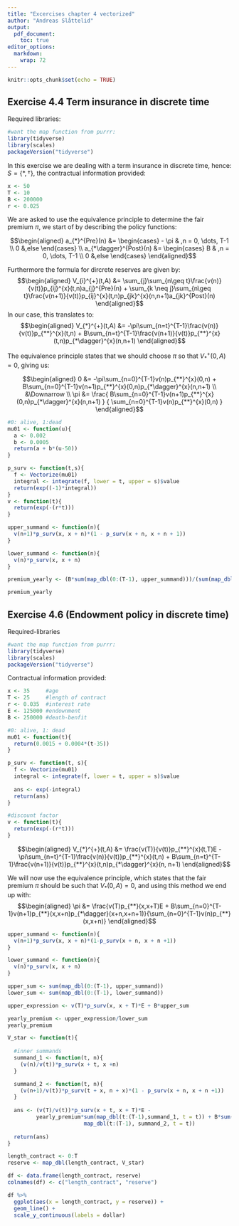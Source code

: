 ```yaml
---
title: "Excercises chapter 4 vectorized"
author: "Andreas Slåttelid"
output: 
  pdf_document:
    toc: true
editor_options: 
  markdown: 
    wrap: 72
---
```


```r
knitr::opts_chunk$set(echo = TRUE)
```

\newpage

## Exercise 4.4 Term insurance in discrete time

Required libraries:

```r
#want the map function from purrr:
library(tidyverse)
library(scales)
packageVersion("tidyverse")
```

In this exercise we are dealing with a term insurance in discrete time,
hence: $S = \{*,\dagger\}$, the contractual information provided:

```r
x <- 50
T <- 10 
B <- 200000
r <- 0.025
```

We are asked to use the equivalence principle to determine the fair
premium $\pi$, we start of by describing the policy functions:

$$\begin{aligned}
a_{*}^{Pre}(n) &= \begin{cases}
- \pi  & ,n = 0, \dots, T-1 \\
0 &,else
\end{cases} \\ 
a_{*\dagger}^{Post}(n) &= \begin{cases}
B  & ,n = 0, \dots, T-1 \\
0 &,else
\end{cases}
\end{aligned}$$

Furthermore the formula for dircrete reserves are given by:
$$\begin{aligned}
V_{i}^{+}(t,A) &= 
\sum_{j}\sum_{n\geq t}\frac{v(n)}{v(t)}p_{ij}^{x}(t,n)a_{j}^{Pre}(n) 
+ \sum_{k \neq j}\sum_{n\geq t}\frac{v(n+1)}{v(t)}p_{ij}^{x}(t,n)p_{jk}^{x}(n,n+1)a_{jk}^{Post}(n)
\end{aligned}$$ In our case, this translates to: $$\begin{aligned}
V_{*}^{+}(t,A) &= 
-\pi\sum_{n=t}^{T-1}\frac{v(n)}{v(t)}p_{**}^{x}(t,n) 
+ B\sum_{n=t}^{T-1}\frac{v(n+1)}{v(t)}p_{**}^{x}(t,n)p_{*\dagger}^{x}(n,n+1)
\end{aligned}$$

The equivalence principle states that we should choose $\pi$ so that
$V_{*}^{+}(0,A) = 0$, giving us:

$$\begin{aligned}
0 &= -\pi\sum_{n=0}^{T-1}v(n)p_{**}^{x}(0,n) 
+ B\sum_{n=0}^{T-1}v(n+1)p_{**}^{x}(0,n)p_{*\dagger}^{x}(n,n+1) \\ 
&\Downarrow \\ 
\pi &= \frac{
B\sum_{n=0}^{T-1}v(n+1)p_{**}^{x}(0,n)p_{*\dagger}^{x}(n,n+1)
}
{
\sum_{n=0}^{T-1}v(n)p_{**}^{x}(0,n)
}
\end{aligned}$$

\newpage

```r
#0: alive, 1:dead 
mu01 <- function(u){
  a <- 0.002 
  b <- 0.0005 
  return(a + b*(u-50))
}

p_surv <- function(t,s){
  f <- Vectorize(mu01)
  integral <- integrate(f, lower = t, upper = s)$value
  return(exp((-1)*integral))
}
v <- function(t){
  return(exp(-(r*t)))
}
```

```r
upper_summand <- function(n){
  v(n+1)*p_surv(x, x + n)*(1 - p_surv(x + n, x + n + 1))
}

lower_summand <- function(n){
  v(n)*p_surv(x, x + n)
}

premium_yearly <- (B*sum(map_dbl(0:(T-1), upper_summand)))/(sum(map_dbl(0:(T-1),  lower_summand)))

premium_yearly
```

\newpage

## Exercise 4.6 (Endowment policy in discrete time)

Required-libraries

```r
#want the map function from purrr:
library(tidyverse)
library(scales)
packageVersion("tidyverse")
```

Contractual information provided:

```r
x <- 35     #age
T <- 25     #length of contract
r <- 0.035  #interest rate 
E <- 125000 #endownment 
B <- 250000 #death-benfit
```

```r
#0: alive, 1: dead
mu01 <- function(t){
  return(0.0015 + 0.0004*(t-35))
}

p_surv <- function(t, s){
  f <- Vectorize(mu01)
  integral <- integrate(f, lower = t, upper = s)$value
  
  ans <- exp(-integral)
  return(ans)
}

#discount factor
v <- function(t){
  return(exp(-(r*t)))
}
```

$$\begin{aligned}
V_{*}^{+}(t,A) &= \frac{v(T)}{v(t)}p_{**}^{x}(t,T)E -\pi\sum_{n=t}^{T-1}\frac{v(n)}{v(t)}p_{**}^{x}(t,n) + B\sum_{n=t}^{T-1}\frac{v(n+1)}{v(t)}p_{**}^{x}(t,n)p_{*\dagger}^{x}(n, n+1)
\end{aligned}$$

We will now use the equivalence principle, which states that the fair
premium $\pi$ should be such that $V_{*}(0,A) = 0$, and using this
method we end up with: $$\begin{aligned}
\pi &= \frac{v(T)p_{**}(x,x+T)E + B\sum_{n=0}^{T-1}v(n+1)p_{**}(x,x+n)p_{*\dagger}(x+n,x+n+1)}{\sum_{n=0}^{T-1}v(n)p_{**}(x,x+n)}
\end{aligned}$$

```r
upper_summand <- function(n){
  v(n+1)*p_surv(x, x + n)*(1-p_surv(x + n, x + n +1))
}

lower_summand <- function(n){
  v(n)*p_surv(x, x + n)
}

upper_sum <- sum(map_dbl(0:(T-1), upper_summand))
lower_sum <- sum(map_dbl(0:(T-1), lower_summand))

upper_expression <- v(T)*p_surv(x, x + T)*E + B*upper_sum

yearly_premium <- upper_expression/lower_sum
yearly_premium
```

```r

V_star <- function(t){
  
  #inner summands
  summand_1 <- function(t, n){
    (v(n)/v(t))*p_surv(x + t, x +n)
  }

  summand_2 <- function(t, n){
    (v(n+1)/v(t))*p_surv(t + x, n + x)*(1 - p_surv(x + n, x + n +1))
  }
  
  ans <- (v(T)/v(t))*p_surv(x + t, x + T)*E - 
         yearly_premium*sum(map_dbl(t:(T-1),summand_1, t = t)) + B*sum(
                        map_dbl(t:(T-1), summand_2, t = t))
  
  return(ans)
}

length_contract <- 0:T
reserve <- map_dbl(length_contract, V_star)

df <- data.frame(length_contract, reserve)
colnames(df) <- c("length_contract", "reserve")

df %>%
  ggplot(aes(x = length_contract, y = reserve)) + 
  geom_line() + 
  scale_y_continuous(labels = dollar)
```
